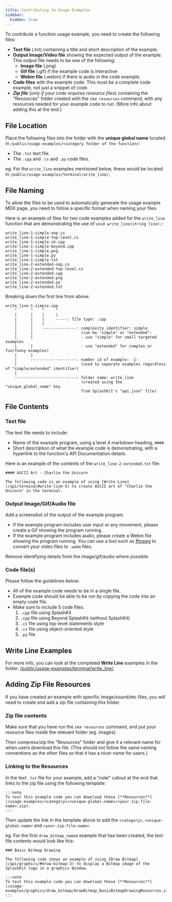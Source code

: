 ```yaml
---
title: Contributing to Usage Examples
sidebar:
  hidden: true
---
```


To contribute a function usage example, you need to create the following files:

- **Text file** (.txt) containing a title and short description of the example.
- **Output Image/Video file** showing the expected output of the example. This output file needs to be one of the following:
  - **Image file** (.png)
  - **Gif file** (.gif) if the example code is interactive
  - **Webm file** (.webm) if there is audio in the code example.
- **Code files** with the example code. This must be a complete code example, not just a snippet of code.
- ***Zip file*** (*only if your code requires resource files*) containing the "Resources" folder created with the `skm resources` command, with any resources needed for your example code to run. (More info about adding this at the end.)

## File Location

Place the following files into the folder with the **unique global name** located in `/public/usage-examples/<category folder of the function>`:

- The `.txt` text file.
- The `.cpp` and `.cs` and `.py` code files.

eg. For the `write_line` examples mentioned below, these would be located in `/public/usage-examples/terminal/write_line/`.

## File Naming

To allow the files to be used to automatically generate the usage example MDX page, you need to follow a specific format when naming your files.

Here is an example of files for two code examples added for the `write_line` function that are demonstrating the use of `void write_line(string line);`:

```plaintext
write_line-1-simple-oop.cs
write_line-1-simple-top-level.cs
write_line-1-simple-sk.cpp
write-line-1-simple-beyond.cpp
write_line-1-simple.png
write_line-1-simple.py
write_line-1-simple.txt
write_line-2-extended-oop.cs
write_line-2-extended-top-level.cs
write_line-2-extended.cpp
write_line-2-extended.png
write_line-2-extended.py
write_line-2-extended.txt
```

Breaking down the first line from above:

```plaintext
write_line-1-simple.cpp
    ^      ^    ^     ^
    |      |    |     |
    |      |    |     -----: file type: .cpp
    |      |    |
    |      |    ---------------: complexity identifier: simple
    |      |                     (can be "simple" or "extended":
    |      |                     - use "simple" for small targeted examples
    |      |                     - use "extended" for complex or fun/funny examples)
    |      |
    |      --------------------: number id of example: -1-
    |                            (used to separate examples regardless of "simple/extended" identifier)
    |
    ---------------------------: folder name: write_line
                                 (created using the "unique_global_name" key
                                 from SplashKit's "api.json" file)
```

## File Contents

### Text file

The text file needs to include:

- Name of the example program, using a level 4 markdown heading, `####`.
- Short description of what the example code is demonstrating, with a hyperlink to the function's API Documentation details.

Here is an example of the contents of the `write_line-2-extended.txt` file:

```plaintext
#### ASCII Art - Charlie the Unicorn

The following code is an example of using [Write Line](/api/terminal#write-line-5) to create ASCII art of "Charlie the Unicorn" in the terminal.
```

### Output Image/Gif/Audio file

Add a screenshot of the output of the example program.

- If the example program includes user input or any movement, please create a Gif showing the program running.
- If the example program includes audio, please create a Webm file showing the program running. You can use a tool such as [ffmpeg](https://ffmpeg.org/) to convert your video files to `.webm` files.

Remove identifying details from the image/gif/audio where possible.

### Code file(s)

Please follow the guidelines below:

- All of the example code needs to be in a single file.
- Example code should be able to be run by copying the code into an empty code file.
- Make sure to include 5 code files:
  1. `.cpp` file using SplashKit
  2. `.cpp` file using Beyond SplashKit (without SplashKit)
  3. `.cs` file using top-level statements style
  4. `.cs` file using object-oriented style
  5. `.py` file

## Write Line Examples

For more info, you can look at the completed **Write Line** examples in the folder: [/public/usage-examples/terminal/write_line/](https://github.com/splashkit/splashkit.io-starlight/tree/master/public/usage-examples/terminal/write_line)

## Adding Zip File Resources

If you have created an example with specific image/sound/etc files, you will need to create and add a zip file containing this folder.

### Zip file contents

Make sure that you have run the `skm resources` command, and put your resource files inside the relevant folder (eg. images).

Then compress/zip the "Resources" folder and give it a relevant name for when users download this file. (This should not follow the same naming conventions as the other files so that it has a nicer name for users.)

### Linking to the Resources

In the text `.txt` file for your example, add a "note" callout at the end that links to the zip file using the following template:

```plaintext
:::note
To test this example code you can download these [**Resources**](/usage-examples/<category>/<unique-global-name>/<your-zip-file-name>.zip).
:::
```

Then update the link in the template above to add the `<category>`, `<unique-global-name>` and `<your-zip-file-name>`.

eg. For the first `draw_bitmap_named` example that has been created, the text file contents would look like this:

```plaintext
### Basic Bitmap Drawing

The following code shows an example of using [Draw Bitmap](/api/graphics/#draw-bitmap-3) to display a Bitmap image of the SplashKit logo in a graphics Window.

:::note
To test this example code you can download these [**Resources**](/usage-examples/graphics/draw_bitmap/DrawBitmap_BasicBitmapDrawingResources.zip).
:::
```
